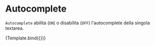 

<Meta title="Components/Textarea/Props/Autocomplete" component={VvTextarea} />

# Autocomplete

`Autocomplete` abilita (`ON`) o disabilita (`OFF`) l'autocomplete della singola textarea.

<Canvas>
	<Story
		name="Autocomplete"
		args={{
			name: 'textarea-autocomplete-on',
			label: 'Nome',
			autocomplete: 'on'
		}}>
		{Template.bind({})}
	</Story>
</Canvas>

